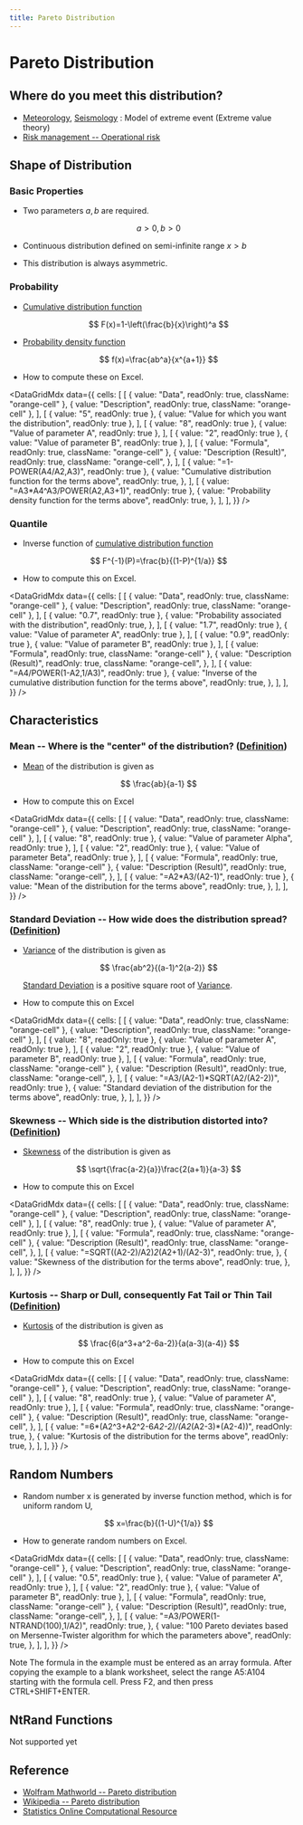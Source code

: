```yaml
---
title: Pareto Distribution
---
```



# Pareto Distribution

## Where do you meet this distribution?

- [Meteorology](http://en.wikipedia.org/wiki/Meteorology), [Seismology](http://en.wikipedia.org/wiki/Seismology) : Model of extreme event (Extreme value theory)
- [Risk management -- Operational risk](http://en.wikipedia.org/wiki/Operational_risk)

## Shape of Distribution

### Basic Properties

- Two parameters $a, b$ are required.

  $$
  a>0, b>0
  $$

- Continuous distribution defined on semi-infinite range $x>b$
- This distribution is always asymmetric.

### Probability

- [Cumulative distribution function](/docs/glossary#cumulative-distribution-function)

  $$
  F(x)=1-\left(\frac{b}{x}\right)^a
  $$

- [Probability density function](/docs/glossary#probability-density-function)

  $$
  f(x)=\frac{ab^a}{x^{a+1}}
  $$

- How to compute these on Excel.

<DataGridMdx
  data={{
    cells: [
      [
        { value: "Data", readOnly: true, className: "orange-cell" },
        { value: "Description", readOnly: true, className: "orange-cell" },
      ],
      [
        { value: "5", readOnly: true },
        { value: "Value for which you want the distribution", readOnly: true },
      ],
      [
        { value: "8", readOnly: true },
        { value: "Value of parameter A", readOnly: true },
      ],
      [
        { value: "2", readOnly: true },
        { value: "Value of parameter B", readOnly: true },
      ],
      [
        { value: "Formula", readOnly: true, className: "orange-cell" },
        {
          value: "Description (Result)",
          readOnly: true,
          className: "orange-cell",
        },
      ],
      [
        { value: "=1-POWER(A4/A2,A3)", readOnly: true },
        {
          value: "Cumulative distribution function for the terms above",
          readOnly: true,
        },
      ],
      [
        { value: "=A3*A4^A3/POWER(A2,A3+1)", readOnly: true },
        {
          value: "Probability density function for the terms above",
          readOnly: true,
        },
      ],
    ],
  }}
/>

### Quantile

- Inverse function of [cumulative distribution function](/docs/glossary#cumulative-distribution-function)

  $$
  F^{-1}(P)=\frac{b}{(1-P)^{1/a}}
  $$

- How to compute this on Excel.

<DataGridMdx
  data={{
    cells: [
      [
        { value: "Data", readOnly: true, className: "orange-cell" },
        { value: "Description", readOnly: true, className: "orange-cell" },
      ],
      [
        { value: "0.7", readOnly: true },
        {
          value: "Probability associated with the distribution",
          readOnly: true,
        },
      ],
      [
        { value: "1.7", readOnly: true },
        { value: "Value of parameter A", readOnly: true },
      ],
      [
        { value: "0.9", readOnly: true },
        { value: "Value of parameter B", readOnly: true },
      ],
      [
        { value: "Formula", readOnly: true, className: "orange-cell" },
        {
          value: "Description (Result)",
          readOnly: true,
          className: "orange-cell",
        },
      ],
      [
        { value: "=A4/POWER(1-A2,1/A3)", readOnly: true },
        {
          value:
            "Inverse of the cumulative distribution function for the terms above",
          readOnly: true,
        },
      ],
    ],
  }}
/>

## Characteristics

### Mean -- Where is the "center" of the distribution? ([Definition](/docs/glossary#mean))

- [Mean](/docs/glossary#mean) of the distribution is given as

  $$
  \frac{ab}{a-1}
  $$

- How to compute this on Excel

<DataGridMdx
  data={{
    cells: [
      [
        { value: "Data", readOnly: true, className: "orange-cell" },
        { value: "Description", readOnly: true, className: "orange-cell" },
      ],
      [
        { value: "8", readOnly: true },
        { value: "Value of parameter Alpha", readOnly: true },
      ],
      [
        { value: "2", readOnly: true },
        { value: "Value of parameter Beta", readOnly: true },
      ],
      [
        { value: "Formula", readOnly: true, className: "orange-cell" },
        {
          value: "Description (Result)",
          readOnly: true,
          className: "orange-cell",
        },
      ],
      [
        { value: "=A2*A3/(A2-1)", readOnly: true },
        {
          value: "Mean of the distribution for the terms above",
          readOnly: true,
        },
      ],
    ],
  }}
/>

### Standard Deviation -- How wide does the distribution spread? ([Definition](/docs/glossary#standard-deviation))

- [Variance](/docs/glossary#variance) of the distribution is given as

  $$
  \frac{ab^2}{(a-1)^2(a-2)}
  $$

  [Standard Deviation](/docs/glossary#standard-deviation) is a positive square root of [Variance](/docs/glossary#variance).

- How to compute this on Excel

<DataGridMdx
  data={{
    cells: [
      [
        { value: "Data", readOnly: true, className: "orange-cell" },
        { value: "Description", readOnly: true, className: "orange-cell" },
      ],
      [
        { value: "8", readOnly: true },
        { value: "Value of parameter A", readOnly: true },
      ],
      [
        { value: "2", readOnly: true },
        { value: "Value of parameter B", readOnly: true },
      ],
      [
        { value: "Formula", readOnly: true, className: "orange-cell" },
        {
          value: "Description (Result)",
          readOnly: true,
          className: "orange-cell",
        },
      ],
      [
        { value: "=A3/(A2-1)*SQRT(A2/(A2-2))", readOnly: true },
        {
          value: "Standard deviation of the distribution for the terms above",
          readOnly: true,
        },
      ],
    ],
  }}
/>

### Skewness -- Which side is the distribution distorted into? ([Definition](/docs/glossary#skewness))

- [Skewness](https://www.ntrand.com/glossary/#local_skew) of the distribution is given as

  $$
  \sqrt{\frac{a-2}{a}}\frac{2(a+1)}{a-3}
  $$

- How to compute this on Excel

<DataGridMdx
  data={{
    cells: [
      [
        { value: "Data", readOnly: true, className: "orange-cell" },
        { value: "Description", readOnly: true, className: "orange-cell" },
      ],
      [
        { value: "8", readOnly: true },
        { value: "Value of parameter A", readOnly: true },
      ],
      [
        { value: "Formula", readOnly: true, className: "orange-cell" },
        {
          value: "Description (Result)",
          readOnly: true,
          className: "orange-cell",
        },
      ],
      [
        {
          value: "=SQRT((A2-2)/A2)*2*(A2+1)/(A2-3)",
          readOnly: true,
        },
        {
          value: "Skewness of the distribution for the terms above",
          readOnly: true,
        },
      ],
    ],
  }}
/>

### Kurtosis -- Sharp or Dull, consequently Fat Tail or Thin Tail ([Definition](/docs/glossary#kurtosis))

- [Kurtosis](/docs/glossary#kurtosis) of the distribution is given as

  $$
  \frac{6(a^3+a^2-6a-2)}{a(a-3)(a-4)}
  $$

- How to compute this on Excel

<DataGridMdx
  data={{
    cells: [
      [
        { value: "Data", readOnly: true, className: "orange-cell" },
        { value: "Description", readOnly: true, className: "orange-cell" },
      ],
      [
        { value: "8", readOnly: true },
        { value: "Value of parameter A", readOnly: true },
      ],
      [
        { value: "Formula", readOnly: true, className: "orange-cell" },
        {
          value: "Description (Result)",
          readOnly: true,
          className: "orange-cell",
        },
      ],
      [
        {
          value: "=6*(A2^3+A2^2-6*A2-2)/(A2*(A2-3)*(A2-4))",
          readOnly: true,
        },
        {
          value: "Kurtosis of the distribution for the terms above",
          readOnly: true,
        },
      ],
    ],
  }}
/>

## Random Numbers

- Random number x is generated by inverse function method, which is for uniform random U,

  $$
  x=\frac{b}{(1-U)^{1/a}}
  $$

- How to generate random numbers on Excel.

<DataGridMdx
  data={{
    cells: [
      [
        { value: "Data", readOnly: true, className: "orange-cell" },
        { value: "Description", readOnly: true, className: "orange-cell" },
      ],
      [
        { value: "0.5", readOnly: true },
        { value: "Value of parameter A", readOnly: true },
      ],
      [
        { value: "2", readOnly: true },
        { value: "Value of parameter B", readOnly: true },
      ],
      [
        { value: "Formula", readOnly: true, className: "orange-cell" },
        {
          value: "Description (Result)",
          readOnly: true,
          className: "orange-cell",
        },
      ],
      [
        {
          value: "=A3/POWER(1-NTRAND(100),1/A2)",
          readOnly: true,
        },
        {
          value:
            "100 Pareto deviates based on Mersenne-Twister algorithm for which the parameters above",
          readOnly: true,
        },
      ],
    ],
  }}
/>

Note The formula in the example must be entered as an array formula. After copying the example to a blank worksheet, select the range A5:A104 starting with the formula cell. Press F2, and then press CTRL+SHIFT+ENTER.

## NtRand Functions

Not supported yet

## Reference

- [Wolfram Mathworld -- Pareto distribution](http://mathworld.wolfram.com/ParetoDistribution.html)
- [Wikipedia -- Pareto distribution](http://en.wikipedia.org/wiki/Pareto_distribution)
- [Statistics Online Computational Resource](http://www.socr.ucla.edu/htmls/SOCR_Distributions.html)
